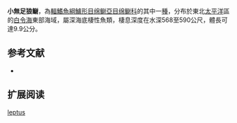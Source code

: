 {{Speciesbox
| name = 小無足狼鳚
| image = 
| status = NE
| status_system = IUCN3.1
| genus = Lycodapus
| species = leptus
| authority = Peden & Anderson, 1981
| synonyms = 
}}

'''小無足狼鳚'''，為[[輻鰭魚綱|輻鰭魚綱]][[鱸形目|鱸形目]][[绵鳚亞目|绵鳚亞目]][[绵鳚科|绵鳚科]]的其中一[[種|種]]，分布於東北[[太平洋|太平洋]]區的[[白令海|白令海]]東部海域，屬深海底棲性魚類，棲息深度在水深568至590公尺，體長可達9.9公分。

==参考文献==
*{{FishBase_species|genus=Lycodapus|species=leptus|year=2011|month=12}}

== 扩展阅读 ==
{{refbegin}}
{{wikispecies-inline|Lycodapus leptus|小無足狼鳚}}
{{refend}}
{{Taxonbar|from=Q1099662}}

[[Category:无足狼鳚属|leptus]]


{{鱸形目小作品}}